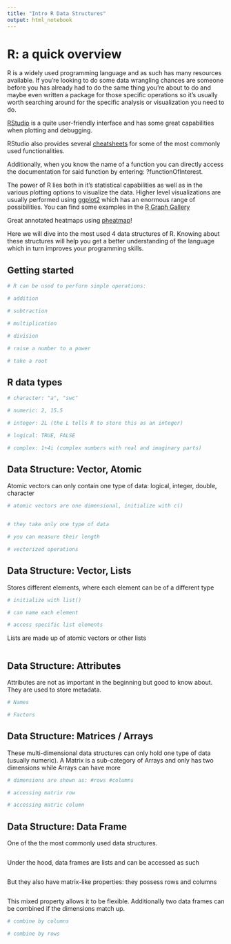 ```yaml
---
title: "Intro R Data Structures"
output: html_notebook
---
```


# R: a quick overview

R is a widely used programming language and as such has many resources available. If you're looking to do some data wrangling chances are someone before you has already had to do the same thing you're about to do and maybe even written a package for those specific operations so it's usually worth searching around for the specific analysis or visualization you need to do. 

[RStudio](https://www.rstudio.com/) is a quite user-friendly interface and has some great capabilities when plotting and debugging.

RStudio also provides several [cheatsheets](https://www.rstudio.com/resources/cheatsheets) for some of the most commonly used functionalities.

Additionally, when you know the name of a function you can directly access the documentation for said function by entering: ?functionOfInterest.

The power of R lies both in it's statistical capabilities as well as in the various plotting options to visualize the data. Higher level visualizations are usually performed using [ggplot2](http://ggplot2.org/) which has an enormous range of possibilities. You can find some examples in the [R Graph Gallery](http://www.r-graph-gallery.com/)

Great annotated heatmaps using [pheatmap](https://davetang.org/muse/2018/05/15/making-a-heatmap-in-r-with-the-pheatmap-package/)! 

Here we will dive into the most used 4 data structures of R. Knowing about these structures will help you get a better understanding of the language which in turn improves your programming skills.
 
## Getting started

```r
# R can be used to perform simple operations:

# addition

# subtraction

# multiplication

# division

# raise a number to a power

# take a root


```

## R data types 

```r
# character: "a", "swc"

# numeric: 2, 15.5

# integer: 2L (the L tells R to store this as an integer)

# logical: TRUE, FALSE

# complex: 1+4i (complex numbers with real and imaginary parts)
```

## Data Structure: Vector, Atomic

Atomic vectors can only contain one type of data: logical, integer, double, character

```r
# atomic vectors are one dimensional, initialize with c()


# they take only one type of data

# you can measure their length
```

```r
# vectorized operations

```

## Data Structure: Vector, Lists

Stores different elements, where each element can be of a different type

```r
# initialize with list()

# can name each element

# access specific list elements

```


Lists are made up of atomic vectors or other lists

```r

```

## Data Structure: Attributes

Attributes are not as important in the beginning but good to know about. They are used to store metadata.

```r
# Names


```

```r
# Factors 

```

## Data Structure: Matrices / Arrays

These multi-dimensional data structures can only hold one type of data (usually numeric). A Matrix is a sub-category of Arrays and only has two dimensions while Arrays can have more

```r
# dimensions are shown as: #rows #columns 
```

```r
# accessing matrix row

# accessing matric column
```


## Data Structure: Data Frame

One of the the most commonly used data structures.

```r

```

Under the hood, data frames are lists and can be accessed as such

```r

```

But they also have matrix-like properties: they possess rows and columns

```r

```


This mixed property allows it to be flexible. Additionally two data frames can be combined if the dimensions match up.

```r
# combine by columns

# combine by rows

```
